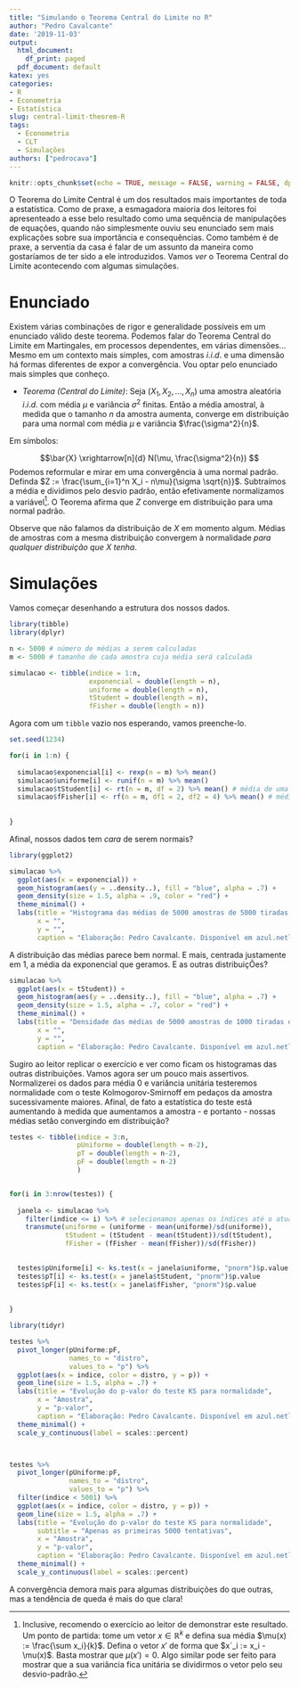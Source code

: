 ```yaml
---
title: "Simulando o Teorema Central do Limite no R"
author: "Pedro Cavalcante"
date: '2019-11-03'
output:
  html_document:
    df_print: paged
  pdf_document: default
katex: yes
categories:
- R
- Econometria
- Estatística
slug: central-limit-theorem-R
tags:
  - Econometria
  - CLT
  - Simulações
authors: ["pedrocava"]
---
```


```R
knitr::opts_chunk$set(echo = TRUE, message = FALSE, warning = FALSE, dpi = 180)
```

O Teorema do Limite Central é um dos resultados mais importantes de toda a estatística. Como de praxe, a esmagadora maioria dos leitores foi apresenteado a esse belo resultado como uma sequência de manipulações de equações, quando não simplesmente ouviu seu enunciado sem mais explicações sobre sua importância e consequências. Como também é de praxe, a serventia da casa é falar de um assunto da maneira como gostaríamos de ter sido a ele introduzidos. Vamos _ver_ o Teorema Central do Limite acontecendo com algumas simulações. 

# Enunciado

Existem várias combinações de rigor e generalidade possíveis em um enunciado válido deste teorema. Podemos falar do Teorema Central do Limite em Martingales, em processos dependentes, em várias dimensões... Mesmo em um contexto mais simples, com amostras $i.i.d.$ e uma dimensão há formas diferentes de expor a convergência. Vou optar pelo enunciado mais simples que conheço.

* *Teorema (Central do Limite)*: Seja $(X_1, X_2,...,X_n)$ uma amostra aleatória $i.i.d.$ com média $\mu$ e variância $\sigma^2$ finitas. Então a média amostral, à medida que o tamanho $n$ da amostra aumenta,  converge em distribuição para uma normal com média $\mu$ e variância $\frac{\sigma^2}{n}$.

Em símbolos:

$$\bar{X} \xrightarrow[n]{d} N(\mu, \frac{\sigma^2}{n})  $$
Podemos reformular e mirar em uma convergência à uma normal padrão. Definda $Z := \frac{\sum_{i=1}^n X_i - n\mu}{\sigma \sqrt{n}}$. Subtraímos a média e dividimos pelo desvio padrão, então efetivamente normalizamos a variável[^1]. O Teorema afirma que $Z$ converge em distribuição para uma normal padrão.

Observe que não falamos da distribuição de $X$ em momento algum. Médias de amostras com a mesma distribuição convergem à normalidade *para qualquer distribuição que $X$ tenha*. 

# Simulações

Vamos começar desenhando a estrutura dos nossos dados. 

```R

library(tibble)
library(dplyr)

n <- 5000 # número de médias a serem calculadas
m <- 5000 # tamanho de cada amostra cuja média será calculada

simulacao <- tibble(indice = 1:n,
                    exponencial = double(length = n),
                    uniforme = double(length = n),
                    tStudent = double(length = n),
                    fFisher = double(length = n))
```

Agora com um ``tibble`` vazio nos esperando, vamos preenche-lo.

```R

set.seed(1234)

for(i in 1:n) {
  
  simulacao$exponencial[i] <- rexp(n = m) %>% mean()
  simulacao$uniforme[i] <- runif(n = m) %>% mean()
  simulacao$tStudent[i] <- rt(n = m, df = 2) %>% mean() # média de uma t com 2 graus de liberdade
  simulacao$fFisher[i] <- rf(n = m, df1 = 2, df2 = 4) %>% mean() # média de uma F(2, 4)
  
  
}
```

Afinal, nossos dados tem *cara* de serem normais?


```R

library(ggplot2)

simulacao %>% 
  ggplot(aes(x = exponencial)) +
  geom_histogram(aes(y = ..density..), fill = "blue", alpha = .7) +
  geom_density(size = 1.5, alpha = .9, color = "red") +
  theme_minimal() +
  labs(title = "Histograma das médias de 5000 amostras de 5000 tiradas de uma exponencial",
       x = "",
       y = "",
       caption = "Elaboração: Pedro Cavalcante. Disponível em azul.netlify.com")


```

A distribuição das médias parece bem normal. E mais, centrada justamente em $1$, a média da exponencial que geramos. E as outras distribuiçÕes?

```R

simulacao %>% 
  ggplot(aes(x = tStudent)) +
  geom_histogram(aes(y = ..density..), fill = "blue", alpha = .7) +
  geom_density(size = 1.5, alpha = .7, color = "red") +
  theme_minimal() +
  labs(title = "Densidade das médias de 5000 amostras de 1000 tiradas de uma t-Student",
       x = "",
       y = "",
       caption = "Elaboração: Pedro Cavalcante. Disponível em azul.netlify.com")


```

Sugiro ao leitor replicar o exercício e ver como ficam os histogramas das outras distribuições. Vamos agora ser um pouco mais assertivos. Normalizerei os dados para média $0$ e variância unitária testeremos normalidade com o teste Kolmogorov-Smirnoff em pedaços da amostra sucessivamente maiores. Afinal, de fato a estatística do teste está aumentando à medida que aumentamos a amostra - e portanto - nossas médias setão convergindo em distribuição?



```R


testes <- tibble(indice = 3:n,
                 pUniforme = double(length = n-2),
                 pT = double(length = n-2),
                 pF = double(length = n-2)
                 )


for(i in 3:nrow(testes)) {
  
  janela <- simulacao %>% 
    filter(indice <= i) %>% # selecionamos apenas os índices até o atual
    transmute(uniforme = (uniforme - mean(uniforme)/sd(uniforme)),
              tStudent = (tStudent - mean(tStudent))/sd(tStudent),
              fFisher = (fFisher - mean(fFisher))/sd(fFisher))
  

  testes$pUniforme[i] <- ks.test(x = janela$uniforme, "pnorm")$p.value
  testes$pT[i] <- ks.test(x = janela$tStudent, "pnorm")$p.value
  testes$pF[i] <- ks.test(x = janela$fFisher, "pnorm")$p.value
  
  
}

```

```R

library(tidyr)

testes %>%
  pivot_longer(pUniforme:pF, 
               names_to = "distro",
               values_to = "p") %>%
  ggplot(aes(x = indice, color = distro, y = p)) +
  geom_line(size = 1.5, alpha = .7) +
  labs(title = "Evolução do p-valor do teste KS para normalidade",
       x = "Amostra",
       y = "p-valor",
       caption = "Elaboração: Pedro Cavalcante. Disponível em azul.netlify.com") +
  theme_minimal() +
  scale_y_continuous(label = scales::percent)



testes %>%
  pivot_longer(pUniforme:pF, 
               names_to = "distro",
               values_to = "p") %>%
  filter(indice < 5001) %>%
  ggplot(aes(x = indice, color = distro, y = p)) +
  geom_line(size = 1.5, alpha = .7) +
  labs(title = "Evolução do p-valor do teste KS para normalidade",
       subtitle = "Apenas as primeiras 5000 tentativas",
       x = "Amostra",
       y = "p-valor",
       caption = "Elaboração: Pedro Cavalcante. Disponível em azul.netlify.com") +
  theme_minimal() +
  scale_y_continuous(label = scales::percent)

```

A convergência demora mais para algumas distribuições do que outras, mas a tendência de queda é mais do que clara!











[^1]: Inclusive, recomendo o exercício ao leitor de demonstrar este resultado. Um ponto de partida: tome um vetor $x \in \mathbb{R}^k$ e defina sua média  $\mu(x) := \frac{\sum x_i}{k}$. Defina o vetor $x'$ de forma que $x`_i := x_i - \mu(x)$.  Basta mostrar que $\mu(x') = 0$. Algo similar pode ser feito para mostrar que a sua variância fica unitária se dividirmos o vetor pelo seu desvio-padrão. 